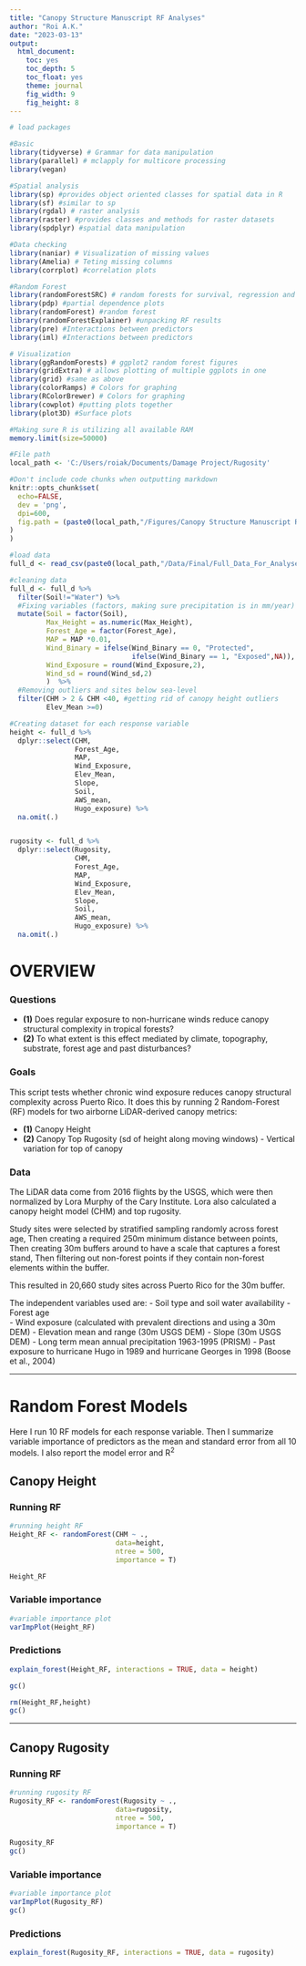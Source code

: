 ---
title: "Canopy Structure Manuscript RF Analyses"
author: "Roi A.K."
date: "2023-03-13"
output:
  html_document: 
    toc: yes
    toc_depth: 5
    toc_float: yes
    theme: journal
    fig_width: 9
    fig_height: 8
---


```{r setup, include=FALSE,echo=FALSE}

# load packages 

#Basic
library(tidyverse) # Grammar for data manipulation
library(parallel) # mclapply for multicore processing
library(vegan)

#Spatial analysis
library(sp) #provides object oriented classes for spatial data in R 
library(sf) #similar to sp
library(rgdal) # raster analysis
library(raster) #provides classes and methods for raster datasets
library(spdplyr) #spatial data manipulation

#Data checking
library(naniar) # Visualization of missing values
library(Amelia) # Teting missing columns
library(corrplot) #correlation plots

#Random Forest
library(randomForestSRC) # random forests for survival, regression and
library(pdp) #partial dependence plots
library(randomForest) #random forest
library(randomForestExplainer) #unpacking RF results
library(pre) #Interactions between predictors
library(iml) #Interactions between predictors

# Visualization
library(ggRandomForests) # ggplot2 random forest figures
library(gridExtra) # allows plotting of multiple ggplots in one
library(grid) #same as above
library(colorRamps) # Colors for graphing
library(RColorBrewer) # Colors for graphing
library(cowplot) #putting plots together
library(plot3D) #Surface plots

#Making sure R is utilizing all available RAM
memory.limit(size=50000)

#File path
local_path <- 'C:/Users/roiak/Documents/Damage Project/Rugosity'

#Don't include code chunks when outputting markdown
knitr::opts_chunk$set(
  echo=FALSE,
  dev = 'png',
  dpi=600,
  fig.path = (paste0(local_path,"/Figures/Canopy Structure Manuscript RF Mar 2023/")
)
)

```

```{r data prep, message=FALSE, warning=FALSE, echo=F}


#load data
full_d <- read_csv(paste0(local_path,"/Data/Final/Full_Data_For_Analyses.csv"))#data file

#cleaning data
full_d <- full_d %>%
  filter(Soil!="Water") %>%
  #Fixing variables (factors, making sure precipitation is in mm/year)
  mutate(Soil = factor(Soil),
         Max_Height = as.numeric(Max_Height),
         Forest_Age = factor(Forest_Age),
         MAP = MAP *0.01,
         Wind_Binary = ifelse(Wind_Binary == 0, "Protected",
                              ifelse(Wind_Binary == 1, "Exposed",NA)),
         Wind_Exposure = round(Wind_Exposure,2),
         Wind_sd = round(Wind_sd,2)
         )  %>%
  #Removing outliers and sites below sea-level
  filter(CHM > 2 & CHM <40, #getting rid of canopy height outliers
         Elev_Mean >=0)

#Creating dataset for each response variable
height <- full_d %>%
  dplyr::select(CHM,
                Forest_Age,
                MAP,
                Wind_Exposure,
                Elev_Mean,
                Slope,
                Soil,
                AWS_mean,
                Hugo_exposure) %>%
  na.omit(.)


rugosity <- full_d %>%
  dplyr::select(Rugosity,
                CHM,
                Forest_Age,
                MAP,
                Wind_Exposure,
                Elev_Mean,
                Slope,
                Soil,
                AWS_mean,
                Hugo_exposure) %>%
  na.omit(.)

```

# OVERVIEW

### Questions

- **(1)** Does regular exposure to non-hurricane winds reduce canopy structural complexity in tropical forests?  
- **(2)** To what extent is this effect mediated by climate, topography, substrate, forest age and past disturbances?

### Goals

This script tests whether chronic wind exposure reduces canopy structural complexity across Puerto Rico.
It does this by running 2 Random-Forest (RF) models for two airborne LiDAR-derived canopy metrics:

- **(1)** Canopy Height
- **(2)** Canopy Top Rugosity (sd of height along moving windows) - Vertical variation for top of canopy  

### Data

The LiDAR data come from 2016 flights by the USGS, which were then normalized by Lora Murphy of the Cary Institute.
Lora also calculated a canopy height model (CHM) and top rugosity.

Study sites were selected by stratified sampling randomly across forest age,
Then creating a required 250m minimum distance between points,
Then creating 30m buffers around to have a scale that captures a forest stand,
Then filtering out non-forest points if they contain non-forest elements within the buffer.

This resulted in 20,660 study sites across Puerto Rico for the 30m buffer.

The independent variables used are:
  - Soil type and soil water availability
  - Forest age  
  - Wind exposure (calculated with prevalent directions and using a 30m DEM)
  - Elevation mean and range (30m USGS DEM)
  - Slope (30m USGS DEM)
  - Long term mean annual precipitation 1963-1995 (PRISM)
  - Past exposure to hurricane Hugo in 1989 and hurricane Georges in 1998 (Boose et al., 2004)

***

# Random Forest Models

Here I run 10 RF models for each response variable.
Then I summarize variable importance of predictors as the mean and standard error from all 10 models.
I also report the model error and R$^2$ 


## Canopy Height


### Running RF 

```{r Canopy Height RF, message=FALSE, warning=FALSE}

#running height RF
Height_RF <- randomForest(CHM ~ .,
                          data=height,
                          ntree = 500,
                          importance = T)

Height_RF

```


### Variable importance

```{r Height VIMP, message=FALSE, warning=FALSE}

#variable importance plot
varImpPlot(Height_RF) 

```

### Predictions


```{r Height explain, message=FALSE, warning=FALSE}

explain_forest(Height_RF, interactions = TRUE, data = height)

gc()

```

```{r clean height}
rm(Height_RF,height)
gc()

```




***


## Canopy Rugosity

### Running RF 

```{r Canopy Rugosity RF, message=FALSE, warning=FALSE}

#running rugosity RF
Rugosity_RF <- randomForest(Rugosity ~ .,
                          data=rugosity,
                          ntree = 500,
                          importance = T)

Rugosity_RF
gc()

```


### Variable importance

```{r Rugosity VIMP, message=FALSE, warning=FALSE}

#variable importance plot
varImpPlot(Rugosity_RF) 
gc()

```

### Predictions


```{r Rugosity explain, message=FALSE, warning=FALSE}

explain_forest(Rugosity_RF, interactions = TRUE, data = rugosity)

```

